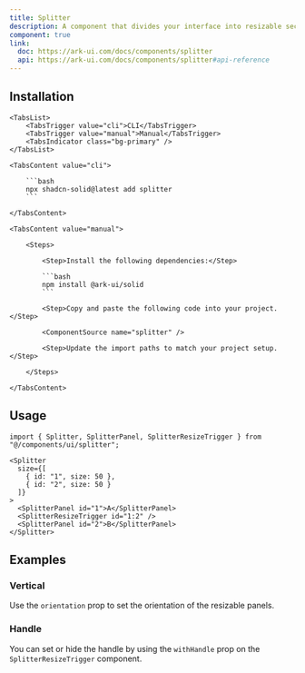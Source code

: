 ```yaml
---
title: Splitter
description: A component that divides your interface into resizable sections.
component: true
link:
  doc: https://ark-ui.com/docs/components/splitter
  api: https://ark-ui.com/docs/components/splitter#api-reference
---
```


<ComponentPreview name="splitter-demo" />

## Installation

<Tabs defaultValue="cli">

    <TabsList>
        <TabsTrigger value="cli">CLI</TabsTrigger>
        <TabsTrigger value="manual">Manual</TabsTrigger>
        <TabsIndicator class="bg-primary" />
    </TabsList>

    <TabsContent value="cli">

        ```bash
        npx shadcn-solid@latest add splitter
        ```

    </TabsContent>

    <TabsContent value="manual">

        <Steps>

            <Step>Install the following dependencies:</Step>

            ```bash
            npm install @ark-ui/solid
            ```

            <Step>Copy and paste the following code into your project.</Step>

            <ComponentSource name="splitter" />

            <Step>Update the import paths to match your project setup.</Step>

        </Steps>

    </TabsContent>

</Tabs>

## Usage

```tsx
import { Splitter, SplitterPanel, SplitterResizeTrigger } from "@/components/ui/splitter";
```

```tsx
<Splitter
  size={[
    { id: "1", size: 50 },
    { id: "2", size: 50 }
  ]}
>
  <SplitterPanel id="1">A</SplitterPanel>
  <SplitterResizeTrigger id="1:2" />
  <SplitterPanel id="2">B</SplitterPanel>
</Splitter>
```

## Examples

### Vertical

Use the `orientation` prop to set the orientation of the resizable panels.

<ComponentPreview name="splitter-vertical-demo" />

### Handle

You can set or hide the handle by using the `withHandle` prop on the `SplitterResizeTrigger` component.

<ComponentPreview name="splitter-with-handle-demo" />
